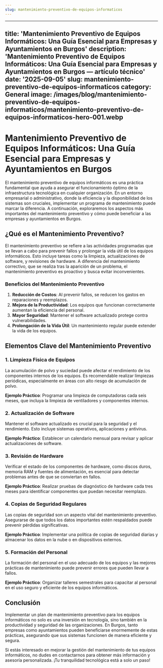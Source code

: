 ```yaml
---
slug: mantenimiento-preventivo-de-equipos-informaticos
---
```











---
title: 'Mantenimiento Preventivo de Equipos Informáticos: Una Guía Esencial para Empresas
  y Ayuntamientos en Burgos'
description: 'Mantenimiento Preventivo de Equipos Informáticos: Una Guía Esencial
  para Empresas y Ayuntamientos en Burgos — artículo técnico'
date: '2025-09-05'
slug: mantenimiento-preventivo-de-equipos-informaticos
category: General
image: /images/blog/mantenimiento-preventivo-de-equipos-informaticos/mantenimiento-preventivo-de-equipos-informaticos-hero-001.webp
---

# Mantenimiento Preventivo de Equipos Informáticos: Una Guía Esencial para Empresas y Ayuntamientos en Burgos

El mantenimiento preventivo de equipos informáticos es una práctica fundamental que ayuda a asegurar el funcionamiento óptimo de la infraestructura tecnológica en cualquier organización. En un entorno empresarial o administrativo, donde la eficiencia y la disponibilidad de los sistemas son cruciales, implementar un programa de mantenimiento puede marcar la diferencia. A continuación, exploraremos los aspectos más importantes del mantenimiento preventivo y cómo puede beneficiar a las empresas y ayuntamientos en Burgos.

## ¿Qué es el Mantenimiento Preventivo?

El mantenimiento preventivo se refiere a las actividades programadas que se llevan a cabo para prevenir fallos y prolongar la vida útil de los equipos informáticos. Esto incluye tareas como la limpieza, actualizaciones de software, y revisiones de hardware. A diferencia del mantenimiento correctivo, que se realiza tras la aparición de un problema, el mantenimiento preventivo es proactivo y busca evitar inconvenientes.

### Beneficios del Mantenimiento Preventivo

1. **Reducción de Costos**: Al prevenir fallos, se reducen los gastos en reparaciones y reemplazos.
2. **Mejora de la Productividad**: Los equipos que funcionan correctamente aumentan la eficiencia del personal.
3. **Mayor Seguridad**: Mantener el software actualizado protege contra vulnerabilidades.
4. **Prolongación de la Vida Útil**: Un mantenimiento regular puede extender la vida de los equipos.

## Elementos Clave del Mantenimiento Preventivo

### 1. Limpieza Física de Equipos

La acumulación de polvo y suciedad puede afectar el rendimiento de los componentes internos de los equipos. Es recomendable realizar limpiezas periódicas, especialmente en áreas con alto riesgo de acumulación de polvo.

**Ejemplo Práctico**: Programar una limpieza de computadoras cada seis meses, que incluya la limpieza de ventiladores y componentes internos.

### 2. Actualización de Software

Mantener el software actualizado es crucial para la seguridad y el rendimiento. Esto incluye sistemas operativos, aplicaciones y antivirus.

**Ejemplo Práctico**: Establecer un calendario mensual para revisar y aplicar actualizaciones de software.

### 3. Revisión de Hardware

Verificar el estado de los componentes de hardware, como discos duros, memoria RAM y fuentes de alimentación, es esencial para detectar problemas antes de que se conviertan en fallos.

**Ejemplo Práctico**: Realizar pruebas de diagnóstico de hardware cada tres meses para identificar componentes que puedan necesitar reemplazo.

### 4. Copias de Seguridad Regulares

Las copias de seguridad son un aspecto vital del mantenimiento preventivo. Asegurarse de que todos los datos importantes estén respaldados puede prevenir pérdidas significativas.

**Ejemplo Práctico**: Implementar una política de copias de seguridad diarias y almacenar los datos en la nube o en dispositivos externos.

### 5. Formación del Personal

La formación del personal en el uso adecuado de los equipos y las mejores prácticas de mantenimiento puede prevenir errores que pueden llevar a fallos.

**Ejemplo Práctico**: Organizar talleres semestrales para capacitar al personal en el uso seguro y eficiente de los equipos informáticos.

## Conclusión

Implementar un plan de mantenimiento preventivo para los equipos informáticos no solo es una inversión en tecnología, sino también en la productividad y seguridad de las organizaciones. En Burgos, tanto empresas como ayuntamientos pueden beneficiarse enormemente de estas prácticas, asegurando que sus sistemas funcionen de manera eficiente y segura.

Si estás interesado en mejorar la gestión del mantenimiento de tus equipos informáticos, no dudes en contactarnos para obtener más información y asesoría personalizada. ¡Tu tranquilidad tecnológica está a solo un paso!